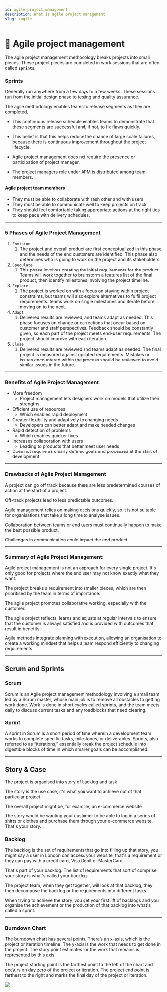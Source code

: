 ```yaml
---
id: agile project management
description: What is agile project management
slug: /agile
---
```


# 🔁 Agile project management


The agile project management methodology breaks projects into small pieces. These project pieces are completed in work sessions that are often called **`sprints`**. 

### Sprints

Generally run anywhere from a few days to a few weeks. These sessions run from the initial design phase to testing and quality assurance. 


The agile methodology enables teams to release segments as they are completed. 

- This continuous release schedule enables teams to demonstrate that these segments are successful and, if not, to fix flaws quickly. 

- This belief is that this helps reduce the chance of large scale failures, because there is continuous improvement throughout the project lifecycle. 

- Agile project management does not require the presence or participation of project manager. 

- The project managers role under APM is distributed among team members. 

#### Agile project team members

- They must be able to collaborate with rash other and with users
- They must be able to communicate well to keep projects on track
- They should feel comfortable taking appropriate actions at the right ties to keep pace with delivery schedules.

---

### 5 Phases of Agile Project Management

1. `Envision`
    1. The project and overall product are first conceptualized in this phase and the needs of the end customers are identified. This phase also determines who is going to work on the project and its stakeholders. 
2. `Speculate`
    1. This phase involves creating the initial requirements for the product. Teams will work together to brainstorm a features list of the final product, then identify milestones involving the project timeline. 
3. `Explore`
    1. The project is worked on with a focus on staying within project constraints, but teams will also explore alternatives to fulfil project requirements. teams work on single milestones and iterate before moving on to the next. 
4. `Adapt`
    1. Delivered results are reviewed, and teams adapt as needed. This phase focuses on change or corrections that occur based on customer and staff perspectives. Feedback should be constantly given, so each part of the project meets end-user requirements. The project should improve with each iteration. 
5. `Close`
    1. Delivered results are reviewed and teams adapt as needed. The final project is measured against updated requirements. Mistakes or issues encountered within the process should be reviewed to avoid similar issues in the future. 
    

---

### Benefits of Agile Project Management

- More freedom
    - Project management lets designers work on models that utilize their strengths
- Efficient use of resources
    - Which enables rapid deployment
- Greater flexibility and adaptively to changing needs
    - Developers can better adapt and make needed changes
- Rapid detection of problems
    - Which enables quicker fixes
- Increases collaboration with users
    - Leading to products that better meet user needs
- Does not require as clearly defined goals and processes at the start of development

---

### Drawbacks of Agile Project Management

A project can go off track because there are less predetermined courses of action at the start of a project. 


Off-track projects lead to less predictable outcomes.


Agile management relies on making decisions quickly, so it is not suitable for organisations that take a long time to analyse issues. 


Collaboration between teams or end users must continually happen to make the best possible product.


Challenges in communication could impact the end product

---

### Summary of Agile Project Management:

Agile project management is not an approach for every single project. It's only good for projects where the end user may not know exactly what they want.


The project breaks a requirement into smaller pieces, which are then prioritised by the team in terms of importance.


The agile project promotes collaborative working, especially with the customer.


The agile project reflects, learns and adjusts at regular intervals to ensure that the customer is always satisfied and is provided with outcomes that result in benefits


Agile methods integrate planning with execution, allowing an organisation to create a working mindset that helps a team respond efficiently to changing requirements

---

## Scrum and Sprints

### Scrum

Scrum is an Agile project management methodology involving a small team led by a Scrum master, whose main job is to remove all obstacles to getting work done. Work is done in short cycles called sprints, and the team meets daily to discuss current tasks and any roadblocks that need clearing.

### Sprint

A sprint in Scrum is a short period of time wherein a development team works to complete specific tasks, milestones, or deliverables. Sprints, also referred to as “iterations,” essentially break the project schedule into digestible blocks of time in which smaller goals can be accomplished.

---

## Story & Case

The project is organised into story of backlog and task


The story is the use case, it's what you want to achieve out of that particular project


The overall project might be, for example, an e-commerce website


The story would be wanting your customer to be able to log in a series of shirts or clothes and purchase them through your e-commerce website. That's your story.

### Backlog

The backlog is the set of requirements that go into filling up that story, you might say a user in London can access your website, that's a requirement or they can pay with a credit card, Visa Debit or MasterCard. 


That's part of your backlog. The list of requirements that sort of comprise your story is what's called your backlog. 


The project team, when they get together, will look at that backlog, they then decompose the backlog or the requirements into different tasks. 


When trying to achieve the story, you get your first lift of backlogs and you organise the achievement or the production of that backlog into what's called a sprint. 

---

### Burndown Chart

The burndown chart has several points. There’s an x-axis, which is the project or iteration timeline. The y-axis is the work that needs to get done in the project. The story point estimates for the work that remains is represented by this axis. 


The project starting point is the farthest point to the left of the chart and occ\urs on day zero of the project or iteration. The project end point is farthest to the right and marks the final day of the project or iteration.

![](/img/agile.png)